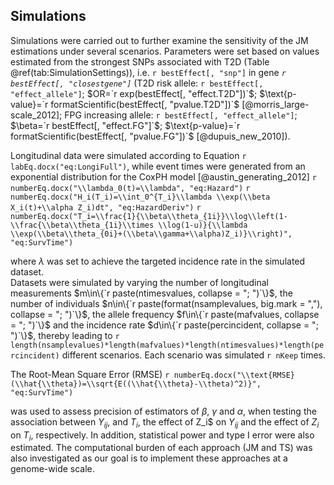 ## Simulations

Simulations were carried out to further examine the sensitivity of the JM estimations under several scenarios. 
Parameters were set based on values estimated from the strongest SNPs associated with T2D (Table \@ref(tab:SimulationSettings)), i.e. `r bestEffect[, "snp"]` in gene _`r bestEffect[, "closestgene"]`_ (T2D risk allele: `r bestEffect[, "effect_allele"]`; $OR=`r exp(bestEffect[, "effect.T2D"])`$; $\text{p-value}=`r formatScientific(bestEffect[, "pvalue.T2D"])`$ [@morris_large-scale_2012]; FPG increasing allele: `r bestEffect[, "effect_allele"]`; $\beta=`r bestEffect[, "effect.FG"]`$; $\text{p-value}=`r formatScientific(bestEffect[, "pvalue.FG"])`$ [@dupuis_new_2010]).

Longitudinal data were simulated according to Equation `r labEq.docx("eq:LongiFull")`, while event times were generated from an exponential distribution for the CoxPH model [@austin_generating_2012]
`r numberEq.docx("\\lambda_0(t)=\\lambda", "eq:Hazard")`
`r numberEq.docx("H_i(T_i)=\\int_0^{T_i}\\lambda \\exp(\\beta X_i(t)+\\alpha Z_i)dt", "eq:HazardDeriv")`
`r numberEq.docx("T_i=\\frac{1}{\\beta\\theta_{1i}}\\log\\left(1-\\frac{\\beta\\theta_{1i}\\times \\log(1-u)}{\\lambda \\exp(\\beta\\theta_{0i}+(\\beta\\gamma+\\alpha)Z_i)}\\right)", "eq:SurvTime")`

where $\lambda$ was set to achieve the targeted incidence rate in the simulated dataset.  
Datasets were simulated by varying the number of longitudinal measurements $m\in\{`r paste(ntimesvalues, collapse = "; ")`\}$, the number of individuals $n\in\{`r paste(format(nsamplevalues, big.mark = ","), collapse = "; ")`\}$, the allele frequency $f\in\{`r paste(mafvalues, collapse = "; ")`\}$ and the incidence rate $d\in\{`r paste(percincident, collapse = "; ")`\}$, thereby leading to `r length(nsamplevalues)*length(mafvalues)*length(ntimesvalues)*length(percincident)` different scenarios. 
Each scenario was simulated `r nKeep` times.

The Root-Mean Square Error (RMSE)
`r numberEq.docx("\\text{RMSE}(\\hat{\\theta})=\\sqrt{E((\\hat{\\theta}-\\theta)^2)}", "eq:SurvTime")`

was used to assess precision of estimators of $\beta$, $\gamma$ and $\alpha$, when testing the association between $Y_{ij}$, and $T_i$, the effect of Z_i$ on $Y_{ij}$ and the effect of $Z_i$ on $T_i$, respectively. 
In addition, statistical power and type I error were also estimated. 
The computational burden of each approach (JM and TS) was also investigated as our goal is to implement these approaches at a genome-wide scale.

